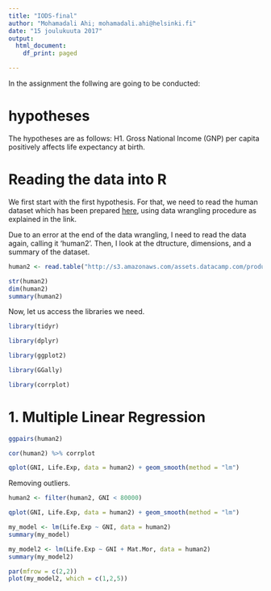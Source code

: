 ```yaml
---
title: "IODS-final"
author: "Mohamadali Ahi; mohamadali.ahi@helsinki.fi"
date: "15 joulukuuta 2017"
output:
  html_document:
    df_print: paged

---
```


In the assignment the follwing are going to be conducted: 

# hypotheses
The hypotheses are as follows:
H1. Gross National Income (GNP) per capita positively affects life expectancy at birth.

# Reading the data into R

We first start with the first hypothesis. For that, we need to read the human dataset which has been prepared [here](https://github.com/Ahi2/IODS-final/blob/master/create_human2.R), using data wrangling procedure as explained in the link.

Due to an error at the end of the data wrangling, I need to read the data again, calling it 'human2'. Then, I look at the dtructure, dimensions, and a summary of the dataset.

```r
human2 <- read.table("http://s3.amazonaws.com/assets.datacamp.com/production/course_2218/datasets/human2.txt", sep  =",", header = T)

str(human2)
dim(human2)
summary(human2)
```

Now, let us access the libraries we need.

```r
library(tidyr)

library(dplyr)

library(ggplot2)

library(GGally)

library(corrplot)
```


# 1. Multiple Linear Regression 

```r
ggpairs(human2)
```

```r
cor(human2) %>% corrplot
```


```r
qplot(GNI, Life.Exp, data = human2) + geom_smooth(method = "lm")

```

Removing outliers. 
```r
human2 <- filter(human2, GNI < 80000)
```


```r
qplot(GNI, Life.Exp, data = human2) + geom_smooth(method = "lm")

```


```r
my_model <- lm(Life.Exp ~ GNI, data = human2) 
summary(my_model)
```


```r
my_model2 <- lm(Life.Exp ~ GNI + Mat.Mor, data = human2)
summary(my_model2)
```


```r
par(mfrow = c(2,2))
plot(my_model2, which = c(1,2,5))
```


